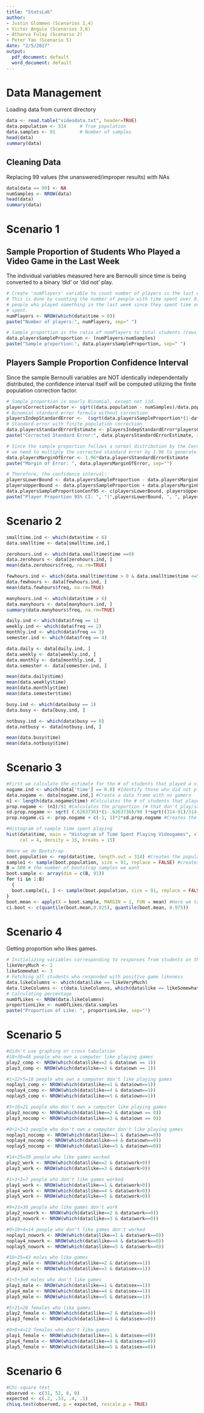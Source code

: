```yaml
---
title: "StatsLab"
author:
- Justin Glommen (Scenarios 1,4)
- Victor Angulo (Scenarios 3,6)
- Atharva Fulay (Scenario 2)
- Peter Yao (Scenario 5)
date: "2/5/2017"
output:
  pdf_document: default
  word_document: default
---
```


# Data Management
Loading data from current directory
```r
data <- read.table("videodata.txt", header=TRUE)
data.population <- 314     # True population
data.samples <- 91         # Number of samples
head(data)
summary(data)
```


## Cleaning Data
Replacing 99 values (the unanswered/improper results) with NAs
```r
data[data == 99] <- NA
numSamples <- NROW(data)
head(data)
summary(data)
```



# Scenario 1

## Sample Proportion of Students Who Played a Video Game in the Last Week
The individual variables measured here are Bernoulli since time is being converted to a binary 'did' or 'did not' play.
```r
# Create 'numPlayers' variable to count number of players in the last week.
# This is done by counting the number of people with time spent over 0, which represents the
# people who played something in the last week since they spent time on it. 0 indicates no time 
# spent.
numPlayers <- NROW(which(data$time > 0))
paste("Number of players:", numPlayers, sep=" ")

# Sample proportion is the ratio of numPlayers to total students (rows in data)
data.playersSampleProportion <- (numPlayers/numSamples)
paste("Sample proportion:", data.playersSampleProportion, sep=" ")

```


## Players Sample Proportion Confidence Interval
Since the sample Bernoulli variables are NOT identically independentally distributed, the confidence interval itself will be computed utilizing the finite population correction factor.
```r
# Sample proportion is nearly Binomial, except not iid.
playersCorrectionFactor <- sqrt((data.population - numSamples)/data.population)
# Binomial standard error formula without correction
playersIndepStandardError <-  (sqrt(data.playersSampleProportion*(1-data.playersSampleProportion))/sqrt(numSamples - 1))
# Standard error with finite population correction
data.playersStandardErrorEstimate <- playersIndepStandardError*playersCorrectionFactor
paste("Corrected Standard Error:", data.playersStandardErrorEstimate, sep=" ")

# Since the sample proportion follows a normal distribution by the Central Limit Theorem,
# we need to multiply the corrected standard error by 1.96 to generate the interval.
data.playersMarginOfError <- 1.96*data.playersStandardErrorEstimate
paste("Margin of Error: ", data.playersMarginOfError, sep="")

# Therefore, the confidence interval:
playersLowerBound <- data.playersSampleProportion - data.playersMarginOfError
playersUpperBound <- data.playersSampleProportion + data.playersMarginOfError
data.playersSampleProportionConf95 <- c(playersLowerBound, playersUpperBound)
paste("Player Proportion 95% CI: ", "(",playersLowerBound, ", ", playersUpperBound,")", sep="")
```


# Scenario 2
```r
smalltime.ind <- which(data$time < 6)
data.smalltime <- data[smalltime.ind,]

zerohours.ind <- which(data.smalltime$time ==0)
data.zerohours <- data[zerohours.ind, ]
mean(data.zerohours$freq, na.rm=TRUE)

fewhours.ind <- which(data.smalltime$time > 0 & data.smalltime$time <=5 )
data.fewhours <- data[fewhours.ind, ]
mean(data.fewhours$freq, na.rm=TRUE)

manyhours.ind <- which(data$time > 6)
data.manyhours <- data[manyhours.ind, ]
summary(data.manyhours$freq, na.rm=TRUE)

daily.ind <- which(data$freq == 1)
weekly.ind <- which(data$freq == 2)
monthly.ind <- which(data$freq == 3)
semester.ind <- which(data$freq == 4)

data.daily <- data[daily.ind, ]
data.weekly <- data[weekly.ind, ]
data.monthly <- data[monthly.ind, ]
data.semester <- data[semester.ind, ]

mean(data.daily$time)
mean(data.weekly$time)
mean(data.monthly$time)
mean(data.semester$time)

busy.ind <- which(data$busy == 1)
data.busy <- data[busy.ind, ]

notbusy.ind <- which(data$busy == 0)
data.notbusy <- data[notbusy.ind, ]

mean(data.busy$time)
mean(data.notbusy$time)
```



# Scenario 3
```r
#First we calculate the estimate for the # of students that played a video game:
nogame.ind <- which(data['time'] == 0.0) #Identify those who did not play video games the week prior
data.nogame <- data[nogame.ind,] #Create a data frame with no gamers
n1 <- length(data.nogame$time) #Calculates the # of students that played video games
prop.nogame <- (n1)/91 #Calculates the proportion (# that don't play/sample size)
sd.prop.nogame <- sqrt( (.6263736)*(1-.6263736)/90 )*sqrt((314-91)/314 ) #Calculates the sd of those that don't game
prop.nogame.ci <- prop.nogame + c(-1, 1)*2*sd.prop.nogame #Creates the CI

#Histogram of sample time spent playing
hist(data$time, main = "Histogram of Time Spent Playing Videogames", xlab = "Amount of Hours", ylab = "Amount of Students", 
     col = 4, density = 15, breaks = 15)

#Here we do Bootstrap
boot.population <- rep(data$time, length.out = 314) #Creates the population
sample1 <- sample(boot.population, size = 91, replace = FALSE) #creates the sample populations
B = 500 # the number of bootstrap samples we want
boot.sample <- array(dim = c(B, 91))
for (i in 1:B)
  {
  boot.sample[i, ] <- sample(boot.population, size = 91, replace = FALSE)
}
boot.mean <- apply(X = boot.sample, MARGIN = 1, FUN = mean) #Here we take the sample mean of each sample
ci.boot <- c(quantile(boot.mean,0.025), quantile(boot.mean, 0.975))

```


# Scenario 4
Getting proportion who likes games.
```r
# Initializing variables corresponding to responses from students on the survey
likeVeryMuch <- 2
likeSomewhat <- 3
# Fetching all students who responded with positive game likeness
data.likeColumns <- which(data$like == likeVeryMuch) 
data.likeColumns <- c(data.likeColumns, which(data$like == likeSomewhat))
# Calculating percentage
numOfLikes <- NROW(data.likeColumns)
proportionLike <- numOfLikes/data.samples
paste("Proportion of Like: ", proportionLike, sep="")
```

# Scenario 5
```r
#didn't use graphing or cross tabulation
#18+30=48 people who own a computer like playing games
play2_comp <- NROW(which(data$like==2 & data$own == 1))
play3_comp <- NROW(which(data$like==3 & data$own == 1))

#1+12+5=18 people who own a computer don't like playing games
noplay1_comp <- NROW(which(data$like==1 & data$own==1))
noplay4_comp <- NROW(which(data$like==4 & data$own==1))
noplay5_comp <- NROW(which(data$like==5 & data$own==1))

#5+16=21 people who don't own a computer like playing games
play2_nocomp <- NROW(which(data$like==2 & data$own == 0))
play3_nocomp <- NROW(which(data$like==3 & data$own == 0))

#0+1+2=3 people who don't own a computer don't like playing games
noplay1_nocomp <- NROW(which(data$like==1 & data$own==0))
noplay4_nocomp <- NROW(which(data$like==4 & data$own==0))
noplay5_nocomp <- NROW(which(data$like==5 & data$own==0))

#14+25=39 people who like games worked
play2_work <- NROW(which(data$like==2 & data$work>0))
play3_work <- NROW(which(data$like==3 & data$work>0))

#1+3+3=7 people who don't like games worked
play1_work <- NROW(which(data$like==1 & data$work>0))
play4_work <- NROW(which(data$like==4 & data$work>0))
play5_work <- NROW(which(data$like==5 & data$work>0))

#9+21=30 people who like games don't work
play2_nowork <- NROW(which(data$like==2 & data$work==0))
play3_nowork <- NROW(which(data$like==3 & data$work==0))

#0+10+4=14 people who don't like games don't worked
noplay1_nowork <- NROW(which(data$like==1 & data$work==0))
noplay4_nowork <- NROW(which(data$like==4 & data$work==0))
noplay5_nowork <- NROW(which(data$like==5 & data$work==0))

#18+25=43 males who like games
play2_male <- NROW(which(data$like==2 & data$sex==1))
play3_male <- NROW(which(data$like==3 & data$sex==1))

#1+5+3=9 males who don't like games
play1_male <- NROW(which(data$like==1 & data$sex==1))
play4_male <- NROW(which(data$like==4 & data$sex==1))
play5_male <- NROW(which(data$like==5 & data$sex==1))

#5+21=26 females who like games
play2_female <- NROW(which(data$like==2 & data$sex==0))
play3_female <- NROW(which(data$like==3 & data$sex==0))

#0+8+4=12 females who don't like games
play1_female <- NROW(which(data$like==1 & data$sex==0))
play4_female <- NROW(which(data$like==4 & data$sex==0))
play5_female <- NROW(which(data$like==5 & data$sex==0))
```

# Scenario 6
```r
#Chi-square test
observed <- c(31, 52, 8, 0)
expected <- c(.2, .33, .4, .1)
chisq.test(observed, p = expected, rescale.p = TRUE)
```

